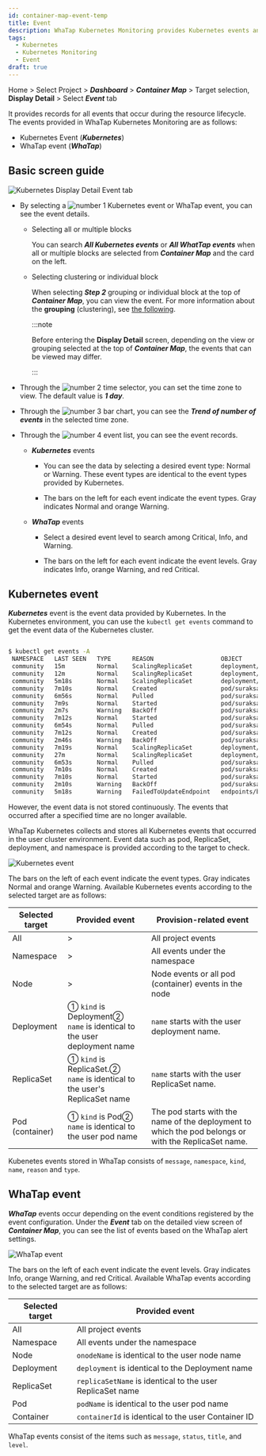 ```yaml
---
id: container-map-event-temp
title: Event
description: WhaTap Kubernetes Monitoring provides Kubernetes events and WhaTap events.
tags:
  - Kubernetes
  - Kubernetes Monitoring
  - Event
draft: true
---
```


Home > Select Project > **_Dashboard_** > **_Container Map_** > Target selection, **Display Detail** > Select **_Event_** tab

It provides records for all events that occur during the resource lifecycle. The events provided in WhaTap Kubernetes Monitoring are as follows:

-   Kubernetes Event (**_Kubernetes_**)
-   WhaTap event (**_WhaTap_**)

## Basic screen guide

![Kubernetes Display Detail Event tab](/img/k8s-event-default2.png)

-   By selecting a ![number 1](/img/number-01.png) Kubernetes event or WhaTap event, you can see the event details. 

    -   Selecting all or multiple blocks

        You can search **_All Kubernetes events_** or **_All WhatTap events_** when all or multiple blocks are selected from **_Container Map_** and the card on the left.

    -   Selecting clustering or individual block

        When selecting **_Step 2_** grouping or individual block at the top of **_Container Map_**, you can view the event. For more information about the **grouping** (clustering), see [the following](container-group).

        :::note

        Before entering the **Display Detail** screen, depending on the view or grouping selected at the top of **_Container Map_**, the events that can be viewed may differ.

        :::

-   Through the ![number 2](/img/number-02.png) time selector, you can set the time zone to view. The default value is **_1 day_**.

-   Through the ![number 3](/img/number-03.png) bar chart, you can see the **_Trend of number of events_** in the selected time zone.

-   Through the ![number 4](/img/number-04.png) event list, you can see the event records. 

    -   **_Kubernetes_** events

        -   You can see the data by selecting a desired event type: <span class='k8s-normal'>Normal</span> or <span class='slow'>Warning</span>. These event types are identical to the event types provided by Kubernetes.

        -   The bars on the left for each event indicate the event types. Gray indicates <span class='k8s-normal'>Normal</span> and orange <span class='slow'>Warning</span>.

    -   **_WhaTap_** events

        -   Select a desired event level to search among <span class='vslow'>Critical</span>, <span class='k8s-normal'>Info</span>, and <span class='slow'>Warning</span>.

        -   The bars on the left for each event indicate the event levels. Gray indicates <span class='k8s-normal'>Info</span>, orange <span class='slow'>Warning</span>, and red <span class='vslow'>Critical</span>.

## Kubernetes event

**_Kubernetes_** event is the event data provided by Kubernetes. In the Kubernetes environment, you can use the `kubectl get events` command to get the event data of the Kubernetes cluster.

```bash

$ kubectl get events -A
 NAMESPACE   LAST SEEN   TYPE      REASON                   OBJECT                            MESSAGE
 community   15m         Normal    ScalingReplicaSet        deployment/baekdusan              Scaled up replica set baekdusan-59554d4859 to 5`
 community   12m         Normal    ScalingReplicaSet        deployment/suraksan               Scaled down replica set suraksan-66fc4bf889 to 3
 community   5m18s       Normal    ScalingReplicaSet        deployment/baekdusan              Scaled down replica set baekdusan-59554d4859 to 3
 community   7m10s       Normal    Created                  pod/suraksan-66fc4bf889-h2cw8     Created container suraksan
 community   6m56s       Normal    Pulled                   pod/suraksan-66fc4bf889-h2cw8     Container image "123456789123.dkr.ecr.ap-northeast-2.amazonaws.com/suraksan:0.48" already present on machine
 community   7m9s        Normal    Started                  pod/suraksan-66fc4bf889-h2cw8     Started container suraksan
 community   2m7s        Warning   BackOff                  pod/suraksan-66fc4bf889-h2cw8     Back-off restarting failed container
 community   7m12s       Normal    Started                  pod/suraksan-66fc4bf889-t27rp     Started container suraksan
 community   6m54s       Normal    Pulled                   pod/suraksan-66fc4bf889-t27rp     Container image "123456789123.dkr.ecr.ap-northeast-2.amazonaws.com/suraksan:0.48" already present on machine
 community   7m12s       Normal    Created                  pod/suraksan-66fc4bf889-t27rp     Created container suraksan
 community   2m46s       Warning   BackOff                  pod/suraksan-66fc4bf889-t27rp     Back-off restarting failed container
 community   7m19s       Normal    ScalingReplicaSet        deployment/mountain               Scaled up replica set mountain-6795bfbc54 to 5
 community   27m         Normal    ScalingReplicaSet        deployment/mountain               Scaled down replica set mountain-6795bfbc54 to 4
 community   6m53s       Normal    Pulled                   pod/suraksan-66fc4bf889-mjbsj     Container image "123456789123.dkr.ecr.ap-northeast-2.amazonaws.com/suraksan:0.48" already present on machine
 community   7m10s       Normal    Created                  pod/suraksan-66fc4bf889-mjbsj     Created container suraksan
 community   7m10s       Normal    Started                  pod/suraksan-66fc4bf889-mjbsj     Started container suraksan
 community   2m10s       Warning   BackOff                  pod/suraksan-66fc4bf889-mjbsj     Back-off restarting failed container
 community   5m18s       Warning   FailedToUpdateEndpoint   endpoints/baekdusan-svc           Failed to update endpoint community/baekdusan-svc: Operation cannot be fulfilled on endpoints "baekdusan-svc": the object has been modified; please apply your changes to the latest version and try again

```

However, the event data is not stored continuously. The events that occurred after a specified time are no longer available. 

WhaTap Kubernetes collects and stores all Kubernetes events that occurred in the user cluster environment. Event data such as pod, ReplicaSet, deployment, and namespace is provided according to the target to check.

![Kubernetes event](https://img.whatap.io/media/images/whatap_kubernetes_container_map_event_k8s.png)

The bars on the left of each event indicate the event types. Gray indicates <span class='k8s-normal'>Normal</span> and orange <span class='slow'>Warning</span>. Available Kubernetes events according to the selected target are as follows:

| Selected target      | Provided event                                                                  | Provision-related event                                                                              |
| -------------------- | ------------------------------------------------------------------------------- | ---------------------------------------------------------------------------------------------------- |
| All                  | >                                                                               | All project events                                                                                   |
| Namespace            | >                                                                               | All events under the namespace                                                                       |
| Node                 | >                                                                               | Node events or all pod (container) events in the node                                                |
| Deployment           | ① `kind` is Deployment② <br/>`name` is identical to the user deployment name    | `name` starts with the user deployment name.                                                         |
| ReplicaSet           | ① `kind` is ReplicaSet.② <br/>`name` is identical to the user's ReplicaSet name | `name` starts with the user ReplicaSet name.                                                         |
| Pod (container)      | ① `kind` is Pod② <br/>`name` is identical to the user pod name                  | The pod starts with the name of the deployment to which the pod belongs or with the ReplicaSet name. |

Kubenetes events stored in WhaTap consists of `message`, `namespace`, `kind`, `name`, `reason` and `type`.

## WhaTap event

**_WhaTap_** events occur depending on the event conditions registered by the event configuration. Under the **_Event_** tab on the detailed view screen of **_Container Map_**, you can see the list of events based on the WhaTap alert settings. 

![WhaTap event](https://img.whatap.io/media/images/whatap_kubernetes_container_map_event_whatap.png)

The bars on the left of each event indicate the event levels. Gray indicates <span class='k8s-normal'>Info</span>, orange <span class='slow'>Warning</span>, and red <span class='vslow'>Critical</span>. Available WhaTap events according to the selected target are as follows:

| Selected target  | Provided event                                              |
| ---------------- | ----------------------------------------------------------- |
| All              | All project events                                          |
| Namespace        | All events under the namespace                              |
| Node             | `onodeName` is identical to the user node name              |
| Deployment       | `deployment` is identical to the Deployment name            |
| ReplicaSet       | `replicaSetName` is identical to the user ReplicaSet name   |
| Pod              | `podName` is identical to the user pod name                 |
| Container        | `containerId` is identical to the user Container ID         |

WhaTap events consist of the items such as `message`, `status`, `title`, and `level`.
